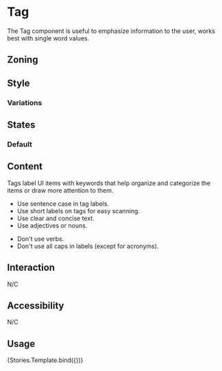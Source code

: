 
<Meta title="Components/Tag" component={Tag} />

# Tag

The Tag component is useful to emphasize information to the user, works best with single word values.

## Zoning

<FigmaImage
	src="https://www.figma.com/file/qc8oUSyVJM67gSsbTShftt/%F0%9F%93%90-Zoning?node-id=12%3A45"
	alt="zoning image for tags"
/>

## Style

<FigmaIframe
	light="https://www.figma.com/file/wggW0Nf0ZujylGaXt5Snnn/Tags?node-id=0%3A43"
	dark="https://www.figma.com/file/wggW0Nf0ZujylGaXt5Snnn/Tags?node-id=0%3A2"
/>

### Variations

<Canvas>
	<Story story={Stories.Default} />
	<Story story={Stories.Information} />
	<Story story={Stories.Success} />
	<Story story={Stories.Warning} />
	<Story story={Stories.Destructive} />
</Canvas>

## States

### Default

<Canvas>
	<Story story={Stories.Ellipsis} />
</Canvas>

## Content

Tags label UI items with keywords that help organize and categorize the items or draw more attention to them.

<Use>
	<Use.Do>
		<ul>
			<li>Use sentence case in tag labels.</li>
			<li>Use short labels on tags for easy scanning.</li>
			<li>Use clear and concise text.</li>
			<li>Use adjectives or nouns.</li>
		</ul>
	</Use.Do>
	<Use.Dont>
		<ul>
			<li>Don't use verbs.</li>
			<li>Don't use all caps in labels (except for acronyms).</li>
		</ul>
	</Use.Dont>
</Use>

## Interaction

N/C

## Accessibility

N/C

## Usage

<Canvas>
	<Story
		name="usage"
		args={{
			children: 'Lorem ipsum',
		}}
		argTypes={{
			variant: {
				name: 'Tag variation',
				control: {
					type: 'select',
					options: ['', 'Information', 'Success', 'Warning', 'Destructive'],
				},
			},
			children: {
				name: 'Tag content',
			},
		}}
	>
		{Stories.Template.bind({})}
	</Story>
</Canvas>

<ArgsTable story="usage" />
